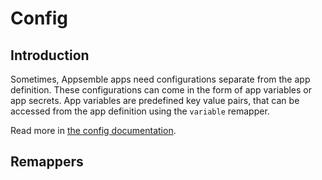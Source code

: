 
# Config

## Introduction

Sometimes, Appsemble apps need configurations separate from the app definition. These configurations
can come in the form of app variables or app secrets. App variables are predefined key value pairs,
that can be accessed from the app definition using the `variable` remapper.

Read more in [the config documentation](../../docs/guides/config).

## Remappers

<RemapperRef remappers={configRemappers} />
